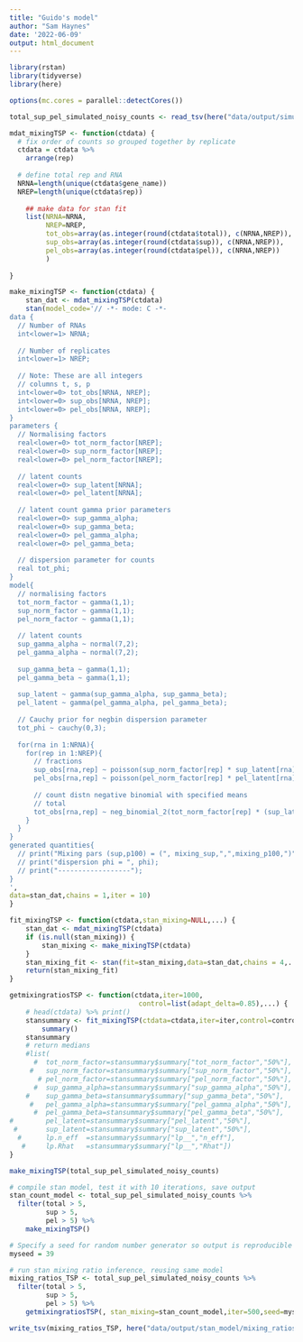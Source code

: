 ```yaml
---
title: "Guido's model"
author: "Sam Haynes"
date: '2022-06-09'
output: html_document
---
```


```r
library(rstan)
library(tidyverse)
library(here)

options(mc.cores = parallel::detectCores())

total_sup_pel_simulated_noisy_counts <- read_tsv(here("data/output/simulated_counts/total_sup_pel_simulated_noisy_counts.tsv"))
```

```r
mdat_mixingTSP <- function(ctdata) {
  # fix order of counts so grouped together by replicate
  ctdata = ctdata %>%
    arrange(rep)
  
  # define total rep and RNA
  NRNA=length(unique(ctdata$gene_name))
  NREP=length(unique(ctdata$rep))
  
    ## make data for stan fit
    list(NRNA=NRNA,
         NREP=NREP,
         tot_obs=array(as.integer(round(ctdata$total)), c(NRNA,NREP)),
         sup_obs=array(as.integer(round(ctdata$sup)), c(NRNA,NREP)),
         pel_obs=array(as.integer(round(ctdata$pel)), c(NRNA,NREP))
         )
    
}

make_mixingTSP <- function(ctdata) {
    stan_dat <- mdat_mixingTSP(ctdata)
    stan(model_code='// -*- mode: C -*-
data {
  // Number of RNAs
  int<lower=1> NRNA; 
  
  // Number of replicates
  int<lower=1> NREP; 
  
  // Note: These are all integers
  // columns t, s, p
  int<lower=0> tot_obs[NRNA, NREP];
  int<lower=0> sup_obs[NRNA, NREP];
  int<lower=0> pel_obs[NRNA, NREP];
}
parameters {
  // Normalising factors
  real<lower=0> tot_norm_factor[NREP];
  real<lower=0> sup_norm_factor[NREP];
  real<lower=0> pel_norm_factor[NREP];
  
  // latent counts
  real<lower=0> sup_latent[NRNA];
  real<lower=0> pel_latent[NRNA];
  
  // latent count gamma prior parameters
  real<lower=0> sup_gamma_alpha;
  real<lower=0> sup_gamma_beta;
  real<lower=0> pel_gamma_alpha;
  real<lower=0> pel_gamma_beta;
  
  // dispersion parameter for counts
  real tot_phi;
}
model{
  // normalising factors
  tot_norm_factor ~ gamma(1,1);
  sup_norm_factor ~ gamma(1,1);
  pel_norm_factor ~ gamma(1,1);
  
  // latent counts
  sup_gamma_alpha ~ normal(7,2);
  pel_gamma_alpha ~ normal(7,2);
  
  sup_gamma_beta ~ gamma(1,1);
  pel_gamma_beta ~ gamma(1,1);
  
  sup_latent ~ gamma(sup_gamma_alpha, sup_gamma_beta);
  pel_latent ~ gamma(pel_gamma_alpha, pel_gamma_beta);
  
  // Cauchy prior for negbin dispersion parameter
  tot_phi ~ cauchy(0,3);
  
  for(rna in 1:NRNA){
    for(rep in 1:NREP){ 
      // fractions
      sup_obs[rna,rep] ~ poisson(sup_norm_factor[rep] * sup_latent[rna]);
      pel_obs[rna,rep] ~ poisson(pel_norm_factor[rep] * pel_latent[rna]);
  
      // count distn negative binomial with specified means
      // total
      tot_obs[rna,rep] ~ neg_binomial_2(tot_norm_factor[rep] * (sup_latent[rna] + pel_latent[rna]), tot_phi);
    }
  }
}
generated quantities{
  // print("Mixing pars (sup,p100) = (", mixing_sup,",",mixing_p100,")");
  // print("dispersion phi = ", phi);
  // print("------------------");
}
',
data=stan_dat,chains = 1,iter = 10)
}

fit_mixingTSP <- function(ctdata,stan_mixing=NULL,...) {
    stan_dat <- mdat_mixingTSP(ctdata)
    if (is.null(stan_mixing)) {
        stan_mixing <- make_mixingTSP(ctdata)
    }
    stan_mixing_fit <- stan(fit=stan_mixing,data=stan_dat,chains = 4,...)
    return(stan_mixing_fit)
}

getmixingratiosTSP <- function(ctdata,iter=1000,
                                control=list(adapt_delta=0.85),...) {
    # head(ctdata) %>% print()
    stansummary <- fit_mixingTSP(ctdata=ctdata,iter=iter,control=control,...) %>%
        summary()
    stansummary
    # return medians
    #list(
      #  tot_norm_factor=stansummary$summary["tot_norm_factor","50%"],
     #   sup_norm_factor=stansummary$summary["sup_norm_factor","50%"],
       # pel_norm_factor=stansummary$summary["pel_norm_factor","50%"],
      #  sup_gamma_alpha=stansummary$summary["sup_gamma_alpha","50%"],
    #    sup_gamma_beta=stansummary$summary["sup_gamma_beta","50%"],
     #   pel_gamma_alpha=stansummary$summary["pel_gamma_alpha","50%"],
      #  pel_gamma_beta=stansummary$summary["pel_gamma_beta","50%"],
#        pel_latent=stansummary$summary["pel_latent","50%"],
 #       sup_latent=stansummary$summary["sup_latent","50%"],
  #      lp.n_eff  =stansummary$summary["lp__","n_eff"],
   #     lp.Rhat   =stansummary$summary["lp__","Rhat"])
}

```

```r

make_mixingTSP(total_sup_pel_simulated_noisy_counts)

# compile stan model, test it with 10 iterations, save output
stan_count_model <- total_sup_pel_simulated_noisy_counts %>%
  filter(total > 5,
         sup > 5,
         pel > 5) %>%
    make_mixingTSP()

# Specify a seed for random number generator so output is reproducible
myseed = 39

# run stan mixing ratio inference, reusing same model
mixing_ratios_TSP <- total_sup_pel_simulated_noisy_counts %>%
  filter(total > 5,
         sup > 5,
         pel > 5) %>%
    getmixingratiosTSP(, stan_mixing=stan_count_model,iter=500,seed=myseed)

```

```r
write_tsv(mixing_ratios_TSP, here("data/output/stan_model/mixing_ratios_TSP_latent.tsv"))
```

